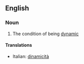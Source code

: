 ==English==

===Noun===
{{en-noun|-}}

# The condition of being [[dynamic]]

====Translations====
{{top}}
*Italian: [[dinamicità]] {{f}}
{{mid}}

{{bottom}}